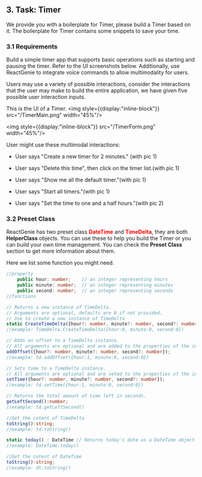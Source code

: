 ## 3. Task: Timer
We provide you with a boilerplate for Timer, please build a Timer based on it.
The boilerplate for Timer contains some snippets to save your time. 
### 3.1 Requirements
Build a simple timer app that supports basic operations such as starting and pausing the timer. 
Refer to the UI screenshots below. Additionally, use ReactGenie to integrate voice commands to 
allow multimodality for users. 

Users may use a variety of possible interactions, consider the interactions that the user may 
make to build the entire application, we have given five possible user interaction inputs.

This is the UI of a Timer. 
<img style={{display:"inline-block"}} src="/TimerMain.png" width="45%"/>

<img style={{display:"inline-block"}} src="/TimerForm.png" width="45%"/>

User might use these multimodal interactions:


* User says "Create a new timer for 2 minutes." (with pic 1)
* User says "Delete this time", then click on the timer list.(with pic 1)
* User says "Show me all the default timer."(with pic 1)
* User says "Start all timers."(with pic 1)

* User says "Set the time to one and a half hours."(with pic 2)

### 3.2 Preset Class
ReactGenie has two preset class <font color='red'>**DateTime**</font> and <font color='red'>**TimeDelta**</font>, they are both **HelperClass** objects. 
You can use these to help you build the Timer or you can build your own time management. You can check the **Preset Class** section to get more information about them.

Here we list some function you might need.
```typescript filename="TimeDelta"
//property
    public hour: number;    // an integer representing hours
    public minute: number;  // an integer representing minutes
    public second: number;  // an integer representing seconds
//functions

// Returns a new instance of TimeDelta.
// Arguments are optional, defaults are 0 if not provided. 
// Use to create a new instance of TimeDelta
static CreateTimeDelta({hour?: number, minute?: number, second?: number}) : TimeDelta;
//example: TimeDelta.CreateTimeDelta({hour:0, minute:0, second:0})

// Adds an offset to a TimeDelta instance.
// All arguments are optional and are added to the properties of the instance
addOffset({hour?: number, minute?: number, second?: number});
//example: td.addOffset({hour:1, minute:0, second:0})

// Sets time to a TimeDelta instance.
// All arguments are optional and are seted to the properties of the instance
setTime({hour?: number, minute?: number, second?: number});
//example: td.setTime({hour:1, minute:0, second:0})

// Returns the total amount of time left in seconds.
getLeftSecond():number;
//example: td.getLeftSecond()

//Get the cotent of TimeDelta
toString():string;
//example: td.toString()
```
```typescript filename="DateTime"
static today() : DateTime // Returns today's date as a DateTime object
//example: DateTime.today()

//Get the cotent of DateTime
toString():string;
//example: dt.toString()
```
